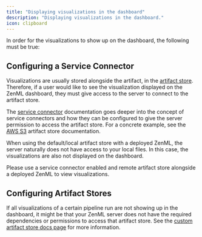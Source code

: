 ```yaml
---
title: "Displaying visualizations in the dashboard"
description: "Displaying visualizations in the dashboard."
icon: clipboard
---
```


In order for the visualizations to show up on the dashboard, the following must be true:

## Configuring a Service Connector

Visualizations are usually stored alongside the artifact, in the [artifact store](/stack-components/artifact-stores). Therefore, if a user would like to see the visualization displayed on the ZenML dashboard, they must give access to the server to connect to the artifact store.

The [service connector](/versions/0.66.0/how-to/auth-management) documentation goes deeper into the concept of service connectors and how they can be configured to give the server permission to access the artifact store. For a concrete example, see the [AWS S3](/stack-components/artifact-stores/s3) artifact store documentation.

<Info>
When using the default/local artifact store with a deployed ZenML, the server naturally does not have access to your local files. In this case, the visualizations are also not displayed on the dashboard.

Please use a service connector enabled and remote artifact store alongside a deployed ZenML to view visualizations.
</Info>

## Configuring Artifact Stores

If all visualizations of a certain pipeline run are not showing up in the dashboard, it might be that your ZenML server does not have the required dependencies or permissions to access that artifact store. See the [custom artifact store docs page](/stack-components/artifact-stores/custom#enabling-artifact-visualizations-with-custom-artifact-stores) for more information.
